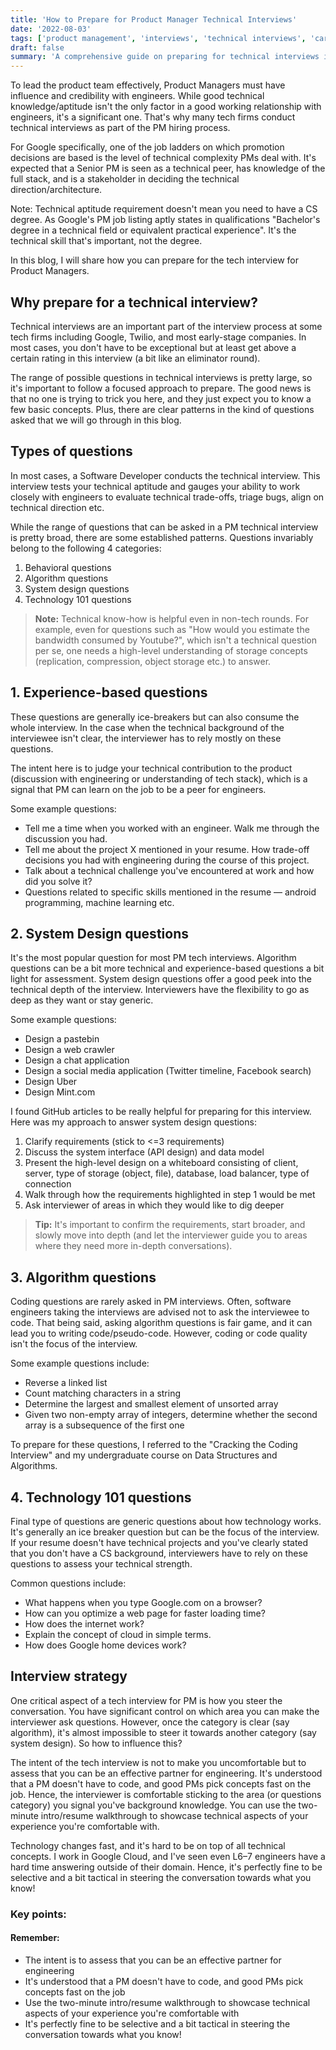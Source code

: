 ```yaml
---
title: 'How to Prepare for Product Manager Technical Interviews'
date: '2022-08-03'
tags: ['product management', 'interviews', 'technical interviews', 'career']
draft: false
summary: 'A comprehensive guide on preparing for technical interviews in Product Management roles, covering types of questions, preparation strategies, and interview tactics.'
---
```


To lead the product team effectively, Product Managers must have influence and credibility with engineers. While good technical knowledge/aptitude isn't the only factor in a good working relationship with engineers, it's a significant one. That's why many tech firms conduct technical interviews as part of the PM hiring process.

For Google specifically, one of the job ladders on which promotion decisions are based is the level of technical complexity PMs deal with. It's expected that a Senior PM is seen as a technical peer, has knowledge of the full stack, and is a stakeholder in deciding the technical direction/architecture.

Note: Technical aptitude requirement doesn't mean you need to have a CS degree. As Google's PM job listing aptly states in qualifications "Bachelor's degree in a technical field or equivalent practical experience". It's the technical skill that's important, not the degree.

In this blog, I will share how you can prepare for the tech interview for Product Managers.

## Why prepare for a technical interview?

Technical interviews are an important part of the interview process at some tech firms including Google, Twilio, and most early-stage companies. In most cases, you don't have to be exceptional but at least get above a certain rating in this interview (a bit like an eliminator round).

The range of possible questions in technical interviews is pretty large, so it's important to follow a focused approach to prepare. The good news is that no one is trying to trick you here, and they just expect you to know a few basic concepts. Plus, there are clear patterns in the kind of questions asked that we will go through in this blog.

## Types of questions

In most cases, a Software Developer conducts the technical interview. This interview tests your technical aptitude and gauges your ability to work closely with engineers to evaluate technical trade-offs, triage bugs, align on technical direction etc.

While the range of questions that can be asked in a PM technical interview is pretty broad, there are some established patterns. Questions invariably belong to the following 4 categories:

1. Behavioral questions
2. Algorithm questions
3. System design questions
4. Technology 101 questions

> **Note:** Technical know-how is helpful even in non-tech rounds. For example, even for questions such as "How would you estimate the bandwidth consumed by Youtube?", which isn't a technical question per se, one needs a high-level understanding of storage concepts (replication, compression, object storage etc.) to answer.

## 1. Experience-based questions

These questions are generally ice-breakers but can also consume the whole interview. In the case when the technical background of the interviewee isn't clear, the interviewer has to rely mostly on these questions.

The intent here is to judge your technical contribution to the product (discussion with engineering or understanding of tech stack), which is a signal that PM can learn on the job to be a peer for engineers.

Some example questions:

- Tell me a time when you worked with an engineer. Walk me through the discussion you had.
- Tell me about the project X mentioned in your resume. How trade-off decisions you had with engineering during the course of this project.
- Talk about a technical challenge you've encountered at work and how did you solve it?
- Questions related to specific skills mentioned in the resume — android programming, machine learning etc.

## 2. System Design questions

It's the most popular question for most PM tech interviews. Algorithm questions can be a bit more technical and experience-based questions a bit light for assessment. System design questions offer a good peek into the technical depth of the interview. Interviewers have the flexibility to go as deep as they want or stay generic.

Some example questions:

- Design a pastebin
- Design a web crawler
- Design a chat application
- Design a social media application (Twitter timeline, Facebook search)
- Design Uber
- Design Mint.com

I found GitHub articles to be really helpful for preparing for this interview. Here was my approach to answer system design questions:

1. Clarify requirements (stick to &lt;=3 requirements)
2. Discuss the system interface (API design) and data model
3. Present the high-level design on a whiteboard consisting of client, server, type of storage (object, file), database, load balancer, type of connection
4. Walk through how the requirements highlighted in step 1 would be met
5. Ask interviewer of areas in which they would like to dig deeper

> **Tip:** It's important to confirm the requirements, start broader, and slowly move into depth (and let the interviewer guide you to areas where they need more in-depth conversations).

## 3. Algorithm questions

Coding questions are rarely asked in PM interviews. Often, software engineers taking the interviews are advised not to ask the interviewee to code. That being said, asking algorithm questions is fair game, and it can lead you to writing code/pseudo-code. However, coding or code quality isn't the focus of the interview.

Some example questions include:

- Reverse a linked list
- Count matching characters in a string
- Determine the largest and smallest element of unsorted array
- Given two non-empty array of integers, determine whether the second array is a subsequence of the first one

To prepare for these questions, I referred to the "Cracking the Coding Interview" and my undergraduate course on Data Structures and Algorithms.

## 4. Technology 101 questions

Final type of questions are generic questions about how technology works. It's generally an ice breaker question but can be the focus of the interview. If your resume doesn't have technical projects and you've clearly stated that you don't have a CS background, interviewers have to rely on these questions to assess your technical strength.

Common questions include:

- What happens when you type Google.com on a browser?
- How can you optimize a web page for faster loading time?
- How does the internet work?
- Explain the concept of cloud in simple terms.
- How does Google home devices work?

## Interview strategy

One critical aspect of a tech interview for PM is how you steer the conversation. You have significant control on which area you can make the interviewer ask questions. However, once the category is clear (say algorithm), it's almost impossible to steer it towards another category (say system design). So how to influence this?

The intent of the tech interview is not to make you uncomfortable but to assess that you can be an effective partner for engineering. It's understood that a PM doesn't have to code, and good PMs pick concepts fast on the job. Hence, the interviewer is comfortable sticking to the area (or questions category) you signal you've background knowledge. You can use the two-minute intro/resume walkthrough to showcase technical aspects of your experience you're comfortable with.

Technology changes fast, and it's hard to be on top of all technical concepts. I work in Google Cloud, and I've seen even L6–7 engineers have a hard time answering outside of their domain. Hence, it's perfectly fine to be selective and a bit tactical in steering the conversation towards what you know!

### Key points:

<div className="mb-4 border-l-4 border-blue-500 bg-gray-100 p-4">
  <h4 className="mb-2 text-lg font-bold">Remember:</h4>
  <ul className="list-disc pl-5">
    <li>The intent is to assess that you can be an effective partner for engineering</li>
    <li>
      It's understood that a PM doesn't have to code, and good PMs pick concepts fast on the job
    </li>
    <li>
      Use the two-minute intro/resume walkthrough to showcase technical aspects of your experience
      you're comfortable with
    </li>
    <li>
      It's perfectly fine to be selective and a bit tactical in steering the conversation towards
      what you know!
    </li>
  </ul>
</div>
